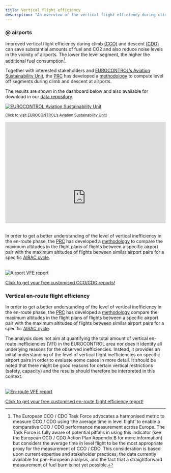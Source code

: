 ```yaml
---
title: Vertical flight efficiency
description: "An overview of the vertical flight efficiency during climb and descent for the entire EUROCONTROL area and per individual state, airline or airport."
---
```


<style type="text/css">
.img-responsive {
    margin: 0 auto;
    max-width: 75%
}

.resp-container {
    position: relative;
    overflow: hidden;
    padding-top: 63.0%;
}

.resp-iframe {
    position: absolute;
    top: 0;
    left: 0;
    width: 100%;
    height: 150%;
    border: 0;
}
</style>

### @ airports
<div class="container">
<div class="row align-items-start">
<div class="col-sm-9">
Improved vertical flight efficiency during climb [(CCO)](/acronym/cco/) and descent [(CDO)](/acronym/cdo/) can save substantial amounts of fuel and CO2 and also reduce noise levels in the vicinity of airports. The lower the level segment, the higher the additional fuel consumption[^1].

Together with interested stakeholders and [EUROCONTROL's Aviation Sustainability Unit][env_unit], the [PRC](/about/prc/) has developed a [methodology](/methodology/cd-vertical-flight-efficiency-pi/) to compute level off segments during climb and descent at airports. 

The results are shown in the dashboard below and also available for download in our [data repository](/data/). 
</div>
<div class="col-sm-3">
<div class="card border-0">
<a href="https://www.eurocontrol.int/environment" target="_blank">
  <img class="card-img-top" src="/images/eff/ectl_env1.jpg" alt="EUROCONTROL Aviation Sustainability Unit">
  <div class="card-body">
  <small><p class="card-text">Click to visit EUROCONTROL's Aviation Sustainability Unit! <i class='fas fa-xs fa-external-link-alt'></i></p></small>
</div>
</a>
</div>
</div>
</div>
</div>
<div class="resp-container">
<iframe class="resp-iframe" src="https://app.powerbi.com/view?r=eyJrIjoiMTFhNzFjOWUtZTA0ZC00YzczLWIzYjgtYzcwODUzOTk4ZDUwIiwidCI6Ijc2ZjMzYzIwLTU5NzktNDQwOC1hZGY3LThiM2M0YmU5NWU1MiIsImMiOjl9" frameborder="0" style="border:0" allowfullscreen="true"></iframe>
</div>

<br>
<div class="row align-items-start">
<div class="col-sm-8">
In order to get a better understanding of the level of vertical inefficiency in the en-route phase, the [PRC](/about/prc/) has developed a [methodology](/methodology/en-route-vertical-flight-efficiency-pi/) to compare the maximum altitudes in the flight plans of flights between a specific airport pair with the maximum altitudes of flights between similar airport pairs for a specific [AIRAC cycle](https://www.nm.eurocontrol.int/RAD/common/airac_dates.html). 
</div>
<br>
<div class="col-sm-4">
<div class="card border-0"><a href="https://docs.google.com/forms/d/1DpbdlNX_DOEAp4vMdAM5L6vrrC4U5MIW9DDGEZmaTo4/viewform?edit_requested=true" target="_blank">
  <img class="card-img-top" src="/images/eff/cdo_icon.jpg" alt="Airport VFE report">
  <div class="card-body"><p class="card-text">Click to get your free customised CCO/CDO reports!</p></div></a>
</div></div></div>

### Vertical en-route flight efficiency
<div class="container">
<div class="row align-items-start">
<div class="col-sm-8">
In order to get a better understanding of the level of vertical inefficiency in the en-route phase, the [PRC](/about/prc/) has developed a [methodology](/methodology/en-route-vertical-flight-efficiency-pi/) compare the maximum altitudes in the flight plans of flights between a specific airport pair with the maximum altitudes of flights between similar airport pairs for a specific [AIRAC cycle](https://www.nm.eurocontrol.int/RAD/common/airac_dates.html).

The analysis does not aim at quantifying the total amount of vertical en-route inefficiencies (VFI) in the EUROCONTROL area nor does it identify all underlying reasons for the observed inefficiencies. Instead, it provides an initial understanding of the level of vertical flight inefficiencies on specific airport pairs in order to evaluate some cases in more detail. It should be noted that there might be good reasons for certain vertical restrictions (safety, capacity) and the results should therefore be interpreted in this context. 
</div>
<br>
<div class="col-sm-4">
<div class="card border-0"><a href="https://docs.google.com/forms/d/e/1FAIpQLSchVvk9i76lC0DP1g3nc5MWeFueavX-0f2PR4odAVftlj8fLw/viewform?edit_requested=true" target="_blank">
  <img class="card-img-top" src="/images/eff/vfe_ert.jpg" alt="En-route VFE report">
  <div class="card-body"><p class="card-text">Click to get your free customised en-route flight efficiency report!</p></div></a>
</div></div></div></div>

[vfews]: https://www.eurocontrol.int/news/reducing-vertical-flight-inefficiency-vfe-improve-network-performance "Vertical Flight Efficiency workshop, Nov 2018"
[env_unit]: https://www.eurocontrol.int/environment "EUROCONTROL's Aviation Sustainability Unit"

[^1]: The European CCO / CDO Task Force advocates a harmonised metric to measure CCO / CDO using ‘the average time in level flight’ to enable a comparative CCO / CDO performance measurement across Europe.
The Task Force is fully aware of potential pitfalls in using this indicator (see the European CCO / CDO Action Plan Appendix B for more information) but considers the average time in level flight to be the most appropriate proxy for the measurement of CCO / CDO. This consideration is based upon current expertise and stakeholder practices, the data currently available for pan-European analysis, and the fact that a straightforward measurement of fuel burn is not yet possible.